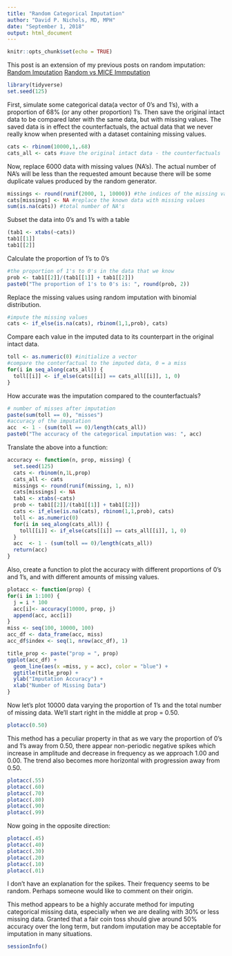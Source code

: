 ```yaml
---
title: "Random Categorical Imputation"
author: "David P. Nichols, MD, MPH"
date: "September 1, 2018"
output: html_document
---
```


```r
knitr::opts_chunk$set(echo = TRUE)
```

This post is an extension of my previous posts on random imputation:
[Random Imputation](https://epi2020datascience.blogspot.com/2018/01/)
[Random vs MICE Immputation](https://epi2020datascience.blogspot.com/2018/07/) <br>


```r
library(tidyverse)
set.seed(125)
```

First, simulate some categorical data(a vector of 0's and 1's), with a proportion of 68% (or any other proportion) 1's. Then save the original intact data to be compared later with the same data, but with missing values. The saved data is in effect the counterfactuals, the actual data that we never really know when presented with a dataset containing missing values. 
```r
cats <- rbinom(10000,1,.68)
cats_all <- cats #save the original intact data - the counterfactuals
```

Now, replace 6000 data with missing values (NA's). The actual number of NA's will be less than the requested amount because there will be some duplicate values produced by the random generator.

```r
missings <- round(runif(2000, 1, 10000)) #the indices of the missing values
cats[missings] <- NA #replace the known data with missing values
sum(is.na(cats)) #total number of NA's
```

Subset the data into 0's and 1's with a table
```r
(tab1 <- xtabs(~cats))
tab1[[1]]
tab1[[2]]
```

Calculate the proportion of 1's to 0's
```r
#the proportion of 1's to 0's in the data that we know
prob <- tab1[[2]]/(tab1[[1]] + tab1[[2]])
paste0("The proportion of 1's to 0's is: ", round(prob, 2))
```

Replace the missing values using random imputation with binomial distribution.
```r
#impute the missing values
cats <- if_else(is.na(cats), rbinom(1,1,prob), cats)
```

Compare each value in the imputed data to its counterpart in the original intact data.
```r
toll <- as.numeric(0) #initialize a vector
#compare the conterfactual to the imputed data, 0 = a miss
for(i in seq_along(cats_all)) {
  toll[[i]] <- if_else(cats[[i]] == cats_all[[i]], 1, 0) 
}
```

How accurate was the imputation compared to the counterfactuals?
```r
# number of misses after imputation
paste(sum(toll == 0), "misses")
#accuracy of the imputation
acc  <- 1 - (sum(toll == 0)/length(cats_all))
paste0("The accuracy of the categorical imputation was: ", acc)
```

Translate the above into a function:
```r
accuracy <- function(n, prop, missing) {
  set.seed(125)
  cats <- rbinom(n,1L,prop)
  cats_all <- cats
  missings <- round(runif(missing, 1, n))
  cats[missings] <- NA
  tab1 <- xtabs(~cats)
  prob <- tab1[[2]]/(tab1[[1]] + tab1[[2]])
  cats <- if_else(is.na(cats), rbinom(1,1,prob), cats)
  toll <- as.numeric(0)
  for(i in seq_along(cats_all)) {
    toll[[i]] <- if_else(cats[[i]] == cats_all[[i]], 1, 0) 
  }
  acc  <- 1 - (sum(toll == 0)/length(cats_all))
  return(acc)
}
```

Also, create a function to plot the accuracy with different proportions of 0's and 1's, and with different amounts of missing values.
```r
plotacc <- function(prop) {
for(i in 1:100) {
  j = i * 100
  acc[i]<- accuracy(10000, prop, j)
  append(acc, acc[i])
}
miss <- seq(100, 10000, 100)
acc_df <- data_frame(acc, miss)
acc_df$index <- seq(1, nrow(acc_df), 1)

title_prop <- paste("prop = ", prop)
ggplot(acc_df) +
  geom_line(aes(x =miss, y = acc), color = "blue") +
  ggtitle(title_prop) +
  ylab("Imputation Accuracy") +
  xlab("Number of Missing Data")
}
```

Now let's plot 10000 data varying the proportion of 1's and the total number of missing data. We'll start right in the middle at prop = 0.50.
```r
plotacc(0.50)
```

This method has a peculiar property in that as we vary the proportion of 0's and 1's away from 0.50, there appear non-periodic negative spikes which increase in amplitude and decrease in frequency as we approach 1.00 and 0.00. The trend also becomes more horizontal with progression away from 0.50.

```r
plotacc(.55)
plotacc(.60)
plotacc(.70)
plotacc(.80)
plotacc(.90)
plotacc(.99)
```

Now going in the opposite direction:
```r
plotacc(.45)
plotacc(.40)
plotacc(.30)
plotacc(.20)
plotacc(.10)
plotacc(.01)
```

I don't have an explanation for the spikes. Their frequency seems to be random. Perhaps someone would like to comment on their origin.

This method appears to be a highly accurate method for imputing categorical missing data, especially when we are dealing with 30% or less missing data. Granted that a fair coin toss should give around 50% accuracy over the long term, but random imputation may be acceptable for imputation in many situations.

```r
sessionInfo()
```






